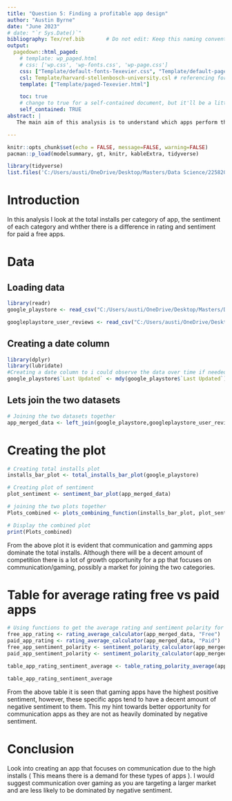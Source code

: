```yaml
---
title: "Question 5: Finding a profitable app design"
author: "Austin Byrne"
date: "June 2023"
# date: "`r Sys.Date()`"
bibliography: Tex/ref.bib       # Do not edit: Keep this naming convention and location.
output:
  pagedown::html_paged:
    # template: wp_paged.html
    # css: ['wp.css', 'wp-fonts.css', 'wp-page.css']
    css: ["Template/default-fonts-Texevier.css", "Template/default-page-Texevier.css", "Template/default-Texevier.css"]
    csl: Template/harvard-stellenbosch-university.csl # referencing format used.
    template: ["Template/paged-Texevier.html"]

    toc: true
    # change to true for a self-contained document, but it'll be a litte slower for Pandoc to render
    self_contained: TRUE
abstract: |
   The main aim of this analysis is to understand which apps perform the best by looking at the total installs, sentiment and average rating. From my analysis done it is evident that an app that focuses on communication and gaming will be best. In terms of paid vs free app sthere is not much difference in the rating therefore since free apps are more accessable by more people I would suggest creating a free communication or gaming app. 

---
```


```r
knitr::opts_chunk$set(echo = FALSE, message=FALSE, warning=FALSE)
pacman::p_load(modelsummary, gt, knitr, kableExtra, tidyverse)
```

```r
library(tidyverse)
list.files('C:/Users/austi/OneDrive/Desktop/Masters/Data Science/22582053/Question 5/code', full.names = T, recursive = T) %>% as.list() %>% walk(~source(.))
```

\newpage

# Introduction {-}

In this analysis I look at the total installs per category of app, the sentiment of each category and whther there is a difference in rating and sentiment for paid a free apps. 

# Data 

## Loading data 

```r
library(readr)
google_playstore <- read_csv("C:/Users/austi/OneDrive/Desktop/Masters/Data Science/22582053/Question 5/data/googleplaystore.csv")

googleplaystore_user_reviews <- read_csv("C:/Users/austi/OneDrive/Desktop/Masters/Data Science/22582053/Question 5/data/googleplaystore_user_reviews.csv")
```

## Creating a date column 

```r
library(dplyr)
library(lubridate)
#Creating a date column to i could observe the data over time if needed. 
google_playstore$`Last Updated` <- mdy(google_playstore$`Last Updated`)

```

## Lets join the two datasets

```r
# Joining the two datasets together
app_merged_data <- left_join(google_playstore,googleplaystore_user_reviews, by = "App")

```

# Creating the plot 

```r
# Creating total installs plot 
installs_bar_plot <- total_installs_bar_plot(google_playstore)

# Creating plot of sentiment
plot_sentiment <- sentiment_bar_plot(app_merged_data)

# joining the two plots together
Plots_combined <- plots_combining_function(installs_bar_plot, plot_sentiment)

# Display the combined plot
print(Plots_combined)
```

From the above plot it is evident that communication and gamming apps dominate the total installs. Although there will be a decent amount of competition there is a lot of growth opportunity for a pp that focuses on communication/gaming, possibly a market for joining the two categories. 

# Table for average rating free vs paid apps


```r

# Using functions to get the average rating and sentiment polarity for free and paid apps
free_app_rating <- rating_average_calculator(app_merged_data, "Free")
paid_app_rating <- rating_average_calculator(app_merged_data, "Paid")
free_app_sentiment_polarity <- sentiment_polarity_calculator(app_merged_data, "Free")
paid_app_sentiment_polarity <- sentiment_polarity_calculator(app_merged_data, "Paid")

table_app_rating_sentiment_average <- table_rating_polarity_average(app_merged_data, free_app_rating, paid_app_rating, free_app_sentiment_polarity, paid_app_sentiment_polarity)

table_app_rating_sentiment_average
```

From the above table it is seen that gaming apps have the highest positive sentiment, however, these specific apps tend to have a decent amount of negative sentiment to them. This my hint towards better opportunity for communication apps as they are not as heavily dominated by negative sentiment. 


# Conclusion

Look into creating an app that focuses on communication due to the high installs ( This means there is a demand for these types of apps ). I would suggest communication over gaming as you are targeting a larger market and are less likely to be dominated by negative sentiment. 



